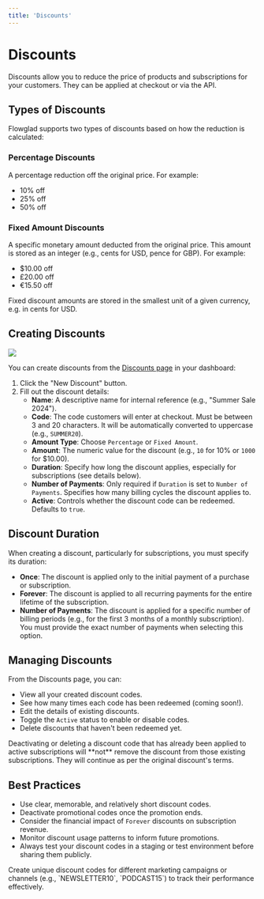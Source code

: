 ```yaml
---
title: 'Discounts'
---
```


# Discounts

Discounts allow you to reduce the price of products and subscriptions for your customers. They can be applied at checkout or via the API.

## Types of Discounts

Flowglad supports two types of discounts based on how the reduction is calculated:

### Percentage Discounts

A percentage reduction off the original price. For example:
- 10% off
- 25% off
- 50% off

### Fixed Amount Discounts

A specific monetary amount deducted from the original price. This amount is stored as an integer (e.g., cents for USD, pence for GBP). For example:
- $10.00 off
- £20.00 off
- €15.50 off

<Note>
Fixed discount amounts are stored in the smallest unit of a given currency, e.g. in cents for USD.
</Note>

## Creating Discounts

<img src="https://share.cleanshot.com/R8c7ZdS6" />

You can create discounts from the [Discounts page](https://app.flowglad.com/store/discounts) in your dashboard:

1. Click the "New Discount" button.
2. Fill out the discount details:
   - **Name**: A descriptive name for internal reference (e.g., "Summer Sale 2024").
   - **Code**: The code customers will enter at checkout. Must be between 3 and 20 characters. It will be automatically converted to uppercase (e.g., `SUMMER20`).
   - **Amount Type**: Choose `Percentage` or `Fixed Amount`.
   - **Amount**: The numeric value for the discount (e.g., `10` for 10% or `1000` for $10.00).
   - **Duration**: Specify how long the discount applies, especially for subscriptions (see details below).
   - **Number of Payments**: Only required if `Duration` is set to `Number of Payments`. Specifies how many billing cycles the discount applies to.
   - **Active**: Controls whether the discount code can be redeemed. Defaults to `true`.

## Discount Duration

When creating a discount, particularly for subscriptions, you must specify its duration:

- **Once**: The discount is applied only to the initial payment of a purchase or subscription.
- **Forever**: The discount is applied to all recurring payments for the entire lifetime of the subscription.
- **Number of Payments**: The discount is applied for a specific number of billing periods (e.g., for the first 3 months of a monthly subscription). You must provide the exact number of payments when selecting this option.

## Managing Discounts

From the Discounts page, you can:
- View all your created discount codes.
- See how many times each code has been redeemed (coming soon!).
- Edit the details of existing discounts.
- Toggle the `Active` status to enable or disable codes.
- Delete discounts that haven't been redeemed yet.

<Note>
Deactivating or deleting a discount code that has already been applied to active subscriptions will **not** remove the discount from those existing subscriptions. They will continue as per the original discount's terms.
</Note>

## Best Practices

- Use clear, memorable, and relatively short discount codes.
- Deactivate promotional codes once the promotion ends.
- Consider the financial impact of `Forever` discounts on subscription revenue.
- Monitor discount usage patterns to inform future promotions.
- Always test your discount codes in a staging or test environment before sharing them publicly.

<Tip>
Create unique discount codes for different marketing campaigns or channels (e.g., `NEWSLETTER10`, `PODCAST15`) to track their performance effectively.
</Tip>

